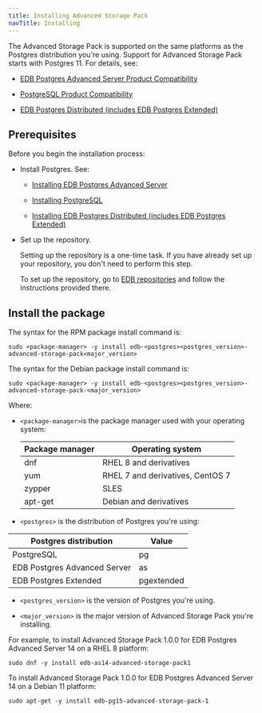 ```yaml
---
title: Installing Advanced Storage Pack
navTitle: Installing
---
```


The Advanced Storage Pack is supported on the same platforms as the Postgres distribution you're using. Support for Advanced Storage Pack starts with Postgres 11. For details, see:

- [EDB Postgres Advanced Server Product Compatibility](https://www.enterprisedb.com/platform-compatibility#epas)

- [PostgreSQL Product Compatibility](https://www.enterprisedb.com/resources/platform-compatibility#pg)

- [EDB Postgres Distributed (includes EDB Postgres Extended)](https://www.enterprisedb.com/resources/platform-compatibility#bdr)

## Prerequisites

Before you begin the installation process:

- Install Postgres. See:
  - [Installing EDB Postgres Advanced Server](/epas/latest/epas_inst_linux/installing_epas_using_edb_repository/)

  - [Installing PostgreSQL](https://www.postgresql.org/download/) 

  - [Installing EDB Postgres Distributed (includes EDB Postgres Extended)](https://www.enterprisedb.com/docs/pgd/latest/deployments/tpaexec/)

- Set up the repository.

  Setting up the repository is a one-time task. If you have already set up your repository, you don't need to perform this step.

  To set up the repository, go to [EDB repositories](https://www.enterprisedb.com/repos-downloads) and follow the instructions provided there.


## Install the package

The syntax for the RPM package install command is:

```shell
sudo <package-manager> -y install edb-<postgres><postgres_version>-advanced-storage-pack<major_version>
```

The syntax for the Debian package install command is:

```shell
sudo <package-manager> -y install edb-<postgres><postgres_version>-advanced-storage-pack-<major_version>
```

Where: 

- `<package-manager>`is the package manager used with your operating system:

  | Package manager |             Operating system     |
  | --------------- | -------------------------------- |
  | dnf             | RHEL 8 and derivatives           |
  | yum             | RHEL 7 and derivatives, CentOS 7 |
  | zypper          | SLES                             |
  | apt-get         | Debian and derivatives           |

- `<postgres>` is the distribution of Postgres you're using:

 |    Postgres distribution     |   Value    |
 | ---------------------------- | ---------- |
 | PostgreSQL                   | pg         |
 | EDB Postgres Advanced Server | as         |
 | EDB Postgres Extended        | pgextended |

- `<postgres_version>` is the version of Postgres you're using.

- `<major_version>` is the major version of Advanced Storage Pack you're installing. 

For example, to install Advanced Storage Pack 1.0.0 for EDB Postgres Advanced Server 14 on a RHEL 8 platform:

```shell
sudo dnf -y install edb-as14-advanced-storage-pack1
```

To install Advanced Storage Pack 1.0.0 for EDB Postgres Advanced Server 14 on a Debian 11 platform:

```shell
sudo apt-get -y install edb-pg15-advanced-storage-pack-1
```
